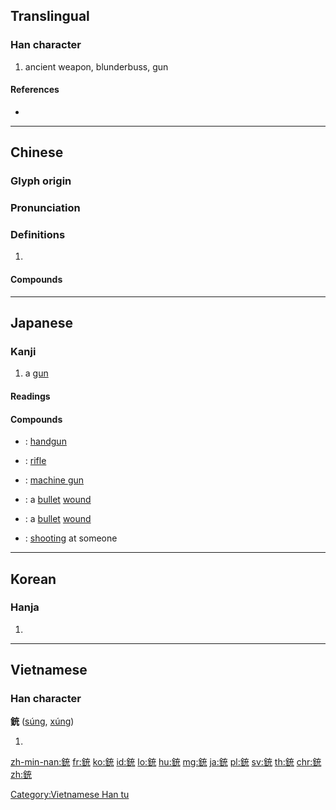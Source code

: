 {{character info/new}}
{{also|铳}}
==Translingual==

===Han character===
{{Han char|rn=167|rad=金|as=06|sn=14|four=80113|canj=CYIU,XXCYI|ids=⿰金充}}

# ancient weapon, blunderbuss, gun

====References====
* {{Han ref|kx=1304.030|dkj=40359|dj=1806.040|hdz=64202.070|uh=9283|ud=37507|bh=E0B6|bd=57526}}

----

==Chinese==
{{zh-forms|s=铳}}

===Glyph origin===
{{Han etym}}

===Pronunciation===
{{zh-pron
|m=chòng
|c=cung3
|mn=chhèng
|mc=y
|oc=y
|cat=
}}

===Definitions===
{{zh-hanzi}}

# {{rfdef|zh}}

====Compounds====
{{zh-der|吹銃|夢夢銃銃|打瞌銃|拳銃|放手銃|炮銃|銃子|鳥嘴銃|鳥銃}}

----

==Japanese==

===Kanji===
{{ja-kanji|grade=c|rs=金06}}

# a [[gun]]

====Readings====
{{ja-readings
|goon=[[しゅ]] (shu)
|kanon=[[しゅう]] (shū)
|kanyoon=[[じゅう]] (jū)
|kun={{qualifier|rare}} [[つつ]] (tsutsu) {{non-joyo-reading}}
}}

====Compounds====
{{der-top|Compounds}}
* {{ja-r|拳銃|けんじゅう}}: [[handgun]]
* {{ja-r|小銃|しょうじゅう}}: [[rifle]]
* {{ja-r|機関銃|きかんじゅう}}: [[machine gun]]
* {{ja-r|銃創|じゅうそう}}: a [[bullet]] [[wound]]
* {{ja-r|銃傷|じゅうしょう}}: a [[bullet]] [[wound]]
* {{ja-r|銃撃|じゅうげき}}: [[shooting]] at someone
{{der-bottom}}

----

==Korean==

===Hanja===
{{ko-hanja|hangeul=총|eumhun=|rv=chong|mr=ch'ong|y=chong}}

# {{defn|lang=ko|sort=金06}}

----

==Vietnamese==

===Han character===
'''銃''' ([[súng]], [[xúng]])

# {{defn|lang=vi}}

[[Category:Vietnamese Han tu]]

[[zh-min-nan:銃]]
[[fr:銃]]
[[ko:銃]]
[[id:銃]]
[[lo:銃]]
[[hu:銃]]
[[mg:銃]]
[[ja:銃]]
[[pl:銃]]
[[sv:銃]]
[[th:銃]]
[[chr:銃]]
[[zh:銃]]